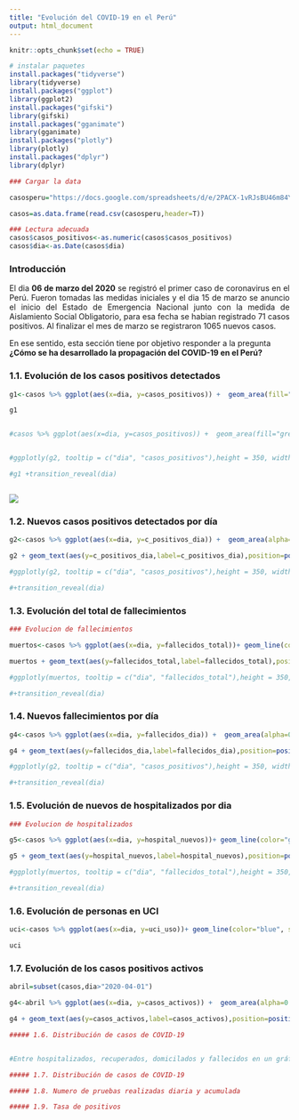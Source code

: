 ```yaml
---
title: "Evolución del COVID-19 en el Perú"
output: html_document
---
```


```r
knitr::opts_chunk$set(echo = TRUE)
```

```r
# instalar paquetes
install.packages("tidyverse")
library(tidyverse)
install.packages("ggplot")
library(ggplot2)
install.packages("gifski")
library(gifski)
install.packages("gganimate")
library(gganimate)
install.packages("plotly")
library(plotly)
install.packages("dplyr")
library(dplyr)
```

```r

### Cargar la data

casosperu="https://docs.google.com/spreadsheets/d/e/2PACX-1vRJsBU46m84Yl8hUIo5c1fILeYqcSa4vDXhFyIQ_QbUJndBfLLO-N4nkHOfl5hgZMWKzv1L73oiqwzm/pub?gid=1165383620&single=true&output=csv"

casos=as.data.frame(read.csv(casosperu,header=T))

### Lectura adecuada
casos$casos_positivos<-as.numeric(casos$casos_positivos)
casos$dia<-as.Date(casos$dia)
```

###  Introducción  

<p>
<div style="text-align:justify"> El dia **06 de marzo del 2020** se registró el primer caso de coronavirus en el Perú. Fueron tomadas las medidas iniciales y el dia 15 de marzo se anuncio el inicio del Estado de Emergencia Nacional junto con la medida de Aislamiento Social Obligatorio, para esa fecha se habian registrado 71 casos positivos. Al finalizar el mes de marzo se registraron 1065 nuevos casos. </div>
</p>

<p>
En ese sentido, esta sección tiene por objetivo responder a la pregunta **¿Cómo se ha desarrollado la propagación del COVID-19 en el Perú?**
</p>

### 1.1. Evolución de los casos positivos detectados


```r
g1<-casos %>% ggplot(aes(x=dia, y=casos_positivos)) +  geom_area(fill="grey", alpha=0.4) +  geom_line(color="darkgreen", size=0.8) +  geom_point(size=2, color="darkgreen") + theme_minimal() + labs(title="Evolución de casos positivos detectados",caption = "Fuente: Sala Situacional - Minsa. Elaborado para 'Politólogos en cuarentena'" ,x = "Fecha", y="Número de casos")+ theme(plot.caption=element_text(size=8, hjust=0.5, face="italic", color="black")) + scale_x_date(date_breaks = "1 week", date_labels = "%m-%d") + theme(axis.text.x  =element_text(angle = 70, hjust = 1)) +geom_vline(aes(xintercept=(as.numeric(as.Date("2020-04-08")))),  linetype = 2) + geom_text(aes(x=(as.Date("2020-04-08")), y= 7000, label='Incorporacion de las pruebas rápidas'), size=3, angle=90, vjust=-0.4, hjust=0,color="black") + geom_text(aes(y=casos_positivos,label=casos_positivos),position=position_dodge(width = 0.9),size=2.5, vjust=-1,hjust=0.5,col="black")

g1


#casos %>% ggplot(aes(x=dia, y=casos_positivos)) +  geom_area(fill="grey", alpha=0.4) +  geom_line(color="darkgreen", size=0.8) +  geom_point(size=2, color="darkgreen") + theme_minimal() + labs(title="Evolución de casos positivos detectados",caption = "Fuente: Sala Situacional - Minsa. Elaborado para 'Politólogos en cuarentena'" ,x = "Fecha", y="Número de casos")+ theme(plot.caption=element_text(size=8, hjust=0.5, face="italic", color="black")) + scale_x_date(date_breaks = "1 week", date_labels = "%m-%d") + theme(axis.text.x  =element_text(angle = 70, hjust = 1)) +geom_vline(aes(xintercept=(as.numeric(as.Date("2020-04-08")))),  linetype = 2) + geom_text(aes(x=(as.Date("2020-04-08")), y= 7000, label='Incorporacion de las pruebas rápidas'), size=3, angle=90, vjust=-0.4, hjust=0,color="black") +transition_reveal(dia)


#ggplotly(g2, tooltip = c("dia", "casos_positivos"),height = 350, width=600)

#g1 +transition_reveal(dia)



```

<p><img src="casos_files/figure-html/filef7df9c438.gif" /><!-- --></p>

### 1.2. Nuevos casos positivos detectados por día

```r
g2<-casos %>% ggplot(aes(x=dia, y=c_positivos_dia)) +  geom_area(alpha=0.4) +  geom_line(color="orange", size=0.8) +  geom_point(size=2, color="orange") + theme_minimal() + labs(title="Nuevos casos positivos detectados por día",caption = "Fuente: Sala Situacional - Minsa. Elaborado para 'Politólogos en cuarentena'" ,x = "Fecha", y="Número de casos")+ theme(plot.caption=element_text(size=8, hjust=0.5, face="italic", color="black")) 

g2 + geom_text(aes(y=c_positivos_dia,label=c_positivos_dia),position=position_dodge(width = 0.9),size=2.5, vjust=-1,hjust=0.5,col="black")

#ggplotly(g2, tooltip = c("dia", "casos_positivos"),height = 350, width=600)

#+transition_reveal(dia)

```


### 1.3. Evolución del total de fallecimientos

```r

### Evolucion de fallecimientos

muertos<-casos %>% ggplot(aes(x=dia, y=fallecidos_total))+ geom_line(color="black", size=0.8) +  geom_point(size=2, color="black") + theme_minimal() + labs(title= "Evolución del total de fallecimientos",x = "Fecha", y="Número de fallecidos",caption = "Fuente: Sala Situacional - Minsa. Elaborado para 'Politólogos en cuarentena'")+ theme(plot.caption=element_text(size=8, hjust=0.5, face="italic", color="black")) 

muertos + geom_text(aes(y=fallecidos_total,label=fallecidos_total),position=position_dodge(width = 0.9),size=2.5, vjust=-1,hjust=0.5,col="blue")

#ggplotly(muertos, tooltip = c("dia", "fallecidos_total"),height = 350, width=600) 

#+transition_reveal(dia)

```

### 1.4. Nuevos fallecimientos por día

```r
g4<-casos %>% ggplot(aes(x=dia, y=fallecidos_dia)) +  geom_area(alpha=0.1) +  geom_line(color="#CC79A7", size=0.8) +  geom_point(size=2, color="#CC79A7") + theme_minimal() + labs(title="Nuevos fallecimientos por día",caption = "Fuente: Sala Situacional - Minsa. Elaborado para 'Politólogos en cuarentena'" ,x = "Fecha", y="Número de casos")+ theme(plot.caption=element_text(size=8, hjust=0.5, face="italic", color="black")) 

g4 + geom_text(aes(y=fallecidos_dia,label=fallecidos_dia),position=position_dodge(width = 0.9),size=2.5, vjust=-1,hjust=0.5,col="black")

#ggplotly(g2, tooltip = c("dia", "casos_positivos"),height = 350, width=600)

#+transition_reveal(dia)

```

### 1.5. Evolución de nuevos de hospitalizados por dia

```r

### Evolucion de hospitalizados

g5<-casos %>% ggplot(aes(x=dia, y=hospital_nuevos))+ geom_line(color="grey", size=0.8) +  geom_point(size=2, color="black") + theme_minimal() + labs(title= "Evolución de nuevos de nuevos hospitalizados por dia",x = "Fecha", y="Número de hospitalizados",caption = "Fuente: Reportes diarios del Minsa. Elaborado para 'Politólogos en cuarentena'")+ theme(plot.caption=element_text(size=8, hjust=0.5, face="italic", color="black")) 

g5 + geom_text(aes(y=hospital_nuevos,label=hospital_nuevos),position=position_dodge(width = 0.9),size=3, vjust=-1,hjust=0.5,col="blue")+ geom_hline(yintercept = 0)

#ggplotly(muertos, tooltip = c("dia", "fallecidos_total"),height = 350, width=600) 

#+transition_reveal(dia)

```

### 1.6. Evolución de personas en UCI

```r
uci<-casos %>% ggplot(aes(x=dia, y=uci_uso))+ geom_line(color="blue", size=0.8) +  geom_point(size=2, color="blue") + theme_minimal() + labs(title= "Evolución de personas en UCI",x = "Fecha", y="Número de personas en UCI",caption = "Fuente: Sala Situacional - Minsa. Elaborado para 'Politólogos en cuarentena'")+ theme(plot.caption=element_text(size=8, hjust=0.5, face="italic", color="black")) + geom_text(aes(y=uci_uso,label=uci_uso),position=position_dodge(width = 0.9),size=2.5, vjust=-1,hjust=0.5,col="black")

uci

```

### 1.7. Evolución de los casos positivos activos

```r

abril=subset(casos,dia>"2020-04-01")

g4<-abril %>% ggplot(aes(x=dia, y=casos_activos)) +  geom_area(alpha=0.1) +  geom_line(color="#56B4E9", size=0.8) +  geom_point(size=2, color="#56B4E9") + theme_minimal() + labs(title="Numero de casos activos (Abril)",caption = "Fuente: Sala Situacional - Minsa. Elaborado para 'Politólogos en cuarentena'" ,x = "Fecha", y="Número de casos")+ theme(plot.caption=element_text(size=8, hjust=0.5, face="italic", color="black"))

g4 + geom_text(aes(y=casos_activos,label=casos_activos),position=position_dodge(width = 0.9),size=2.5, vjust=-1,hjust=0.5,col="black")
```


```r
##### 1.6. Distribución de casos de COVID-19


#Entre hospitalizados, recuperados, domicilados y fallecidos en un gráfico apilado

##### 1.7. Distribución de casos de COVID-19

##### 1.8. Numero de pruebas realizadas diaria y acumulada

##### 1.9. Tasa de positivos


```








